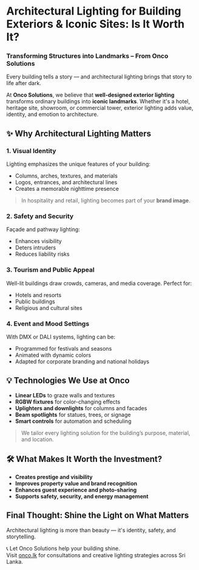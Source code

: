 
# Architectural Lighting for Building Exteriors & Iconic Sites: Is It Worth It?
### Transforming Structures into Landmarks – From Onco Solutions

Every building tells a story — and architectural lighting brings that story to life after dark.

At **Onco Solutions**, we believe that **well-designed exterior lighting** transforms ordinary buildings into **iconic landmarks**. Whether it's a hotel, heritage site, showroom, or commercial tower, exterior lighting adds value, identity, and emotion to architecture.

## ✨ Why Architectural Lighting Matters

### 1. **Visual Identity**
Lighting emphasizes the unique features of your building:
- Columns, arches, textures, and materials  
- Logos, entrances, and architectural lines  
- Creates a memorable nighttime presence

> In hospitality and retail, lighting becomes part of your **brand image**.

### 2. **Safety and Security**
Façade and pathway lighting:
- Enhances visibility  
- Deters intruders  
- Reduces liability risks

### 3. **Tourism and Public Appeal**
Well-lit buildings draw crowds, cameras, and media coverage. Perfect for:
- Hotels and resorts  
- Public buildings  
- Religious and cultural sites

### 4. **Event and Mood Settings**
With DMX or DALI systems, lighting can be:
- Programmed for festivals and seasons  
- Animated with dynamic colors  
- Adapted for corporate branding and national holidays

## 💡 Technologies We Use at Onco

- **Linear LEDs** to graze walls and textures  
- **RGBW fixtures** for color-changing effects  
- **Uplighters and downlights** for columns and facades  
- **Beam spotlights** for statues, trees, or signage  
- **Smart controls** for automation and scheduling

> We tailor every lighting solution for the building’s purpose, material, and location.

## 🛠️ What Makes It Worth the Investment?

- **Creates prestige and visibility**  
- **Improves property value and brand recognition**  
- **Enhances guest experience and photo-sharing**  
- **Supports safety, security, and energy management**

## Final Thought: Shine the Light on What Matters

Architectural lighting is more than beauty — it's identity, safety, and storytelling.

📞 Let Onco Solutions help your building shine.  
Visit [onco.lk](https://www.onco.lk) for consultations and creative lighting strategies across Sri Lanka.
